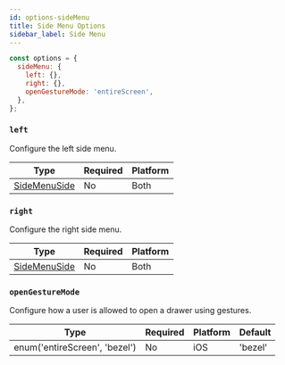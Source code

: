 ```yaml
---
id: options-sideMenu
title: Side Menu Options
sidebar_label: Side Menu
---
```


```js
const options = {
  sideMenu: {
    left: {},
    right: {},
    openGestureMode: 'entireScreen',
  },
};
```

### `left`

Configure the left side menu.

| Type                                     | Required | Platform |
| ---------------------------------------- | -------- | -------- |
| [SideMenuSide](options-sideMenuSide.mdx) | No       | Both     |

### `right`

Configure the right side menu.

| Type                                     | Required | Platform |
| ---------------------------------------- | -------- | -------- |
| [SideMenuSide](options-sideMenuSide.mdx) | No       | Both     |

### `openGestureMode`

Configure how a user is allowed to open a drawer using gestures.

| Type                          | Required | Platform | Default |
| ----------------------------- | -------- | -------- | ------- |
| enum('entireScreen', 'bezel') | No       | iOS      | 'bezel' |
